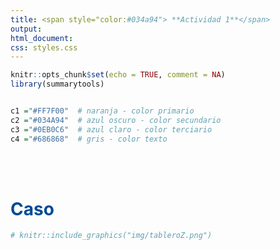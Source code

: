 ```yaml
---
title: <span style="color:#034a94"> **Actividad 1**</span>
output:
html_document:
css: styles.css
---
```


```r
knitr::opts_chunk$set(echo = TRUE, comment = NA)
library(summarytools)


c1 ="#FF7F00"  # naranja - color primario 
c2 ="#034A94"  # azul oscuro - color secundario
c3 ="#0EB0C6"  # azul claro - color terciario
c4 ="#686868"  # gris - color texto
```

</br></br>

# <span style="color:#034a94">**Caso **</span> 


```r
# knitr::include_graphics("img/tableroZ.png")
```

